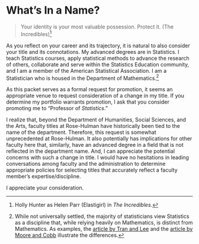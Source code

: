 # What's In a Name?

> Your identity is your most valuable possession. Protect it. (The Incredibles)[^Incredibles]

[^Incredibles]: Holly Hunter as Helen Parr (Elastigirl) in _The Incredibles_.

As you reflect on your career and its trajectory, it is natural to also consider your title and its connotations. My advanced degrees are in Statistics.  I teach Statistics courses, apply statistical methods to advance the research of others, collaborate and serve within the Statistics Education community, and I am a member of the American Statistical Association.  I am a Statistician who is housed in the Department of Mathematics.[^statvmath]

As this packet serves as a formal request for promotion, it seems an appropriate venue to request consideration of a change in my title.  If you determine my portfolio warrants promotion, I ask that you consider promoting me to "Professor of _Statistics_."

I realize that, beyond the Department of Humanities, Social Sciences, and the Arts, faculty titles at Rose-Hulman have historically been tied to the name of the department. Therefore, this request is somewhat unprecedented at Rose-Hulman.  It also potentially has implications for other faculty here that, similarly, have an advanced degree in a field that is not reflected in the department name.  And, I can appreciate the potential concerns with such a change in title.  I would have no hesitations in leading conversations among faculty and the administration to determine appropriate policies for selecting titles that accurately reflect a faculty member's expertise/discipline.

I appreciate your consideration. 


[^statvmath]: While not universally settled, the majority of statisticians view Statistics as a discipline that, while relying heavily on Mathematics, is distinct from Mathematics.  As examples, the [article by Tran and Lee](https://fi-courses.s3.amazonaws.com/tsdi/unit_2/Essentials/Statvsmath.pdf) and the [article by Moore and Cobb](https://www.stat.purdue.edu/~dsmoore/articles/Statmath.pdf) illustrate the differences.